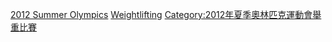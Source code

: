 {{categoryTOC}}

[[Category:各年夏季奧林匹克運動會舉重運動員|2012 Summer Olympics]]
[[Category:2012年夏季奧林匹克運動會運動員|Weightlifting]]
[[Category:2012年夏季奧林匹克運動會舉重比賽|Category:2012年夏季奧林匹克運動會舉重比賽]]